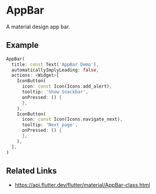 

<Meta of={AppBarStories} />

# AppBar

A material design app bar.

## Example

```dart liveslice=AppBar
AppBar(
  title: const Text('AppBar Demo'),
  automaticallyImplyLeading: false,
  actions: <Widget>[
    IconButton(
      icon: const Icon(Icons.add_alert),
      tooltip: 'Show Snackbar',
      onPressed: () {
      },
    ),
    IconButton(
      icon: const Icon(Icons.navigate_next),
      tooltip: 'Next page',
      onPressed: () {
      },
    ),
  ],
)
```

## Related Links

- https://api.flutter.dev/flutter/material/AppBar-class.html
